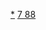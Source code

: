 {{Navbox
|name = 鐳化合物
|listclass=hlist
|state = <includeonly>{{{state|collapsed}}}</includeonly>
|title = <span style="vertical-align:1px;">[[鐳]]化合物</font>
|titlestyle = 
|list1 = 
*[[溴化鐳|RaBr<sub>2</sub>]]
*[[氯化鐳|RaCl<sub>2</sub>]]
*[[氯酸鐳|Ra(ClO<sub>3</sub>)<sub>2</sub>]]
*[[氟化鐳|RaF<sub>2</sub>]]
*[[碘化鐳|RaI<sub>2</sub>]]
*{{link-ru|碘酸镭|Иодат радия|Ra(IO<sub>3</sub>)<sub>2</sub>}}
*[[碳酸鐳|RaCO<sub>3</sub>]]
*[[氧化鐳|RaO]]
*[[氫氧化鐳|Ra(OH)<sub>2</sub>]]
*[[硫化鐳|RaS]]
*[[硒化鐳|RaSe]]
*[[碲化鐳|RaTe]]
*[[氫化鐳|RaH<sub>2</sub>]]
*[[氮化鐳|Ra<sub>3</sub>N<sub>2</sub>]]
*[[硝酸镭|Ra(NO<sub>3</sub>)<sub>2</sub>]]
*[[硫酸镭|RaSO<sub>4</sub>]]
*[[钨酸镭|RaWO<sub>4</sub>]]
</div>
}}<noinclude>

[[Category:鐳化合物|*]]
[[Category:化學品模板|7 88]]

</noinclude>